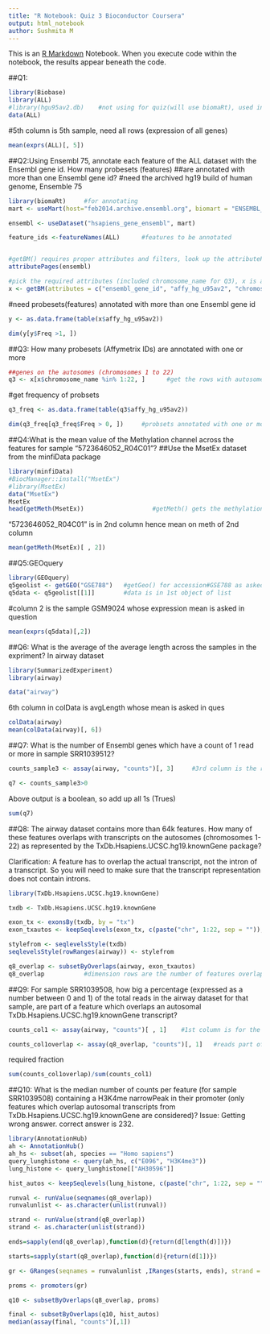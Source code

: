 ```yaml
---
title: "R Notebook: Quiz 3 Bioconductor Coursera"
output: html_notebook
author: Sushmita M
---
```


This is an [R Markdown](http://rmarkdown.rstudio.com) Notebook. When you execute code within the notebook, the results appear beneath the code. 

##Q1:

```r
library(Biobase)
library(ALL)
#library(hgu95av2.db)    #not using for quiz(will use biomaRt), used in lecture
data(ALL)
```

#5th column is 5th sample, need all rows (expression of all genes)

```r
mean(exprs(ALL)[, 5]) 
```

##Q2:Using Ensembl 75, annotate each feature of the ALL dataset with the Ensembl gene id. How many probesets (features) 
##are annotated with more than one Ensembl gene id?
#need the archived hg19 build of human genome, Ensemble 75

```r
library(biomaRt)     #for annotating
mart <- useMart(host="feb2014.archive.ensembl.org", biomart = "ENSEMBL_MART_ENSEMBL")

ensembl <- useDataset("hsapiens_gene_ensembl", mart)

feature_ids <-featureNames(ALL)      #features to be annotated


#getBM() requires proper attributes and filters, look up the attributePages(ensembl)
attributePages(ensembl)

#pick the required attributes (included chromosome_name for Q3), x is annotated features 
x <- getBM(attributes = c("ensembl_gene_id", "affy_hg_u95av2", "chromosome_name"), filters = "affy_hg_u95av2", values = feature_ids, mart = ensembl)

```

#need probesets(features) annotated with more than one Ensembl gene id 
```r
y <- as.data.frame(table(x$affy_hg_u95av2))

dim(y[y$Freq >1, ])    
```


##Q3: How many probesets (Affymetrix IDs) are annotated with one or more 

```r
##genes on the autosomes (chromosomes 1 to 22)
q3 <- x[x$chromosome_name %in% 1:22, ]      #get the rows with autosomes(1-22)

```
#get frequency of probsets
```r
q3_freq <- as.data.frame(table(q3$affy_hg_u95av2)) 

dim(q3_freq[q3_freq$Freq > 0, ])     #probsets annotated with one or more Ensembl gene id on autosomes  
```


##Q4:What is the mean value of the Methylation channel across the features for sample “5723646052_R04C01”?
##Use the MsetEx dataset from the minfiData package

```r
library(minfiData)
#BiocManager::install("MsetEx")
#library(MsetEx)
data("MsetEx")
MsetEx
head(getMeth(MsetEx))                   #getMeth() gets the methylation channel 
```

“5723646052_R04C01” is in 2nd column hence mean on meth of 2nd column
```r
mean(getMeth(MsetEx)[ , 2])
```

##Q5:GEOquery

```r
library(GEOquery)
q5geolist <- getGEO("GSE788")   #getGeo() for accession#GSE788 as asked in question, output is a list, here of length 1    
q5data <- q5geolist[[1]]        #data is in 1st object of list
```

#column 2 is the sample GSM9024 whose expression mean is asked in question
```r
mean(exprs(q5data)[,2]) 
```

##Q6: What is the average of the average length across the samples in the expriment? In airway dataset

```r

library(SummarizedExperiment)
library(airway)

data("airway")
```

6th column in colData is avgLength whose mean is asked in ques

```r
colData(airway)
mean(colData(airway)[, 6])  
```

##Q7: What is the number of Ensembl genes which have a count of 1 read or more in sample SRR1039512?

```r
counts_sample3 <- assay(airway, "counts")[, 3]     #3rd column is the required sample

q7 <- counts_sample3>0
```
Above output is a boolean, so add up all 1s (Trues)

```r
sum(q7)
```

##Q8: The airway dataset contains more than 64k features. How many of these features overlaps with transcripts on the autosomes (chromosomes 1-22) as represented by the TxDb.Hsapiens.UCSC.hg19.knownGene package?

Clarification: A feature has to overlap the actual transcript, not the intron of a transcript. So you will need to make sure that the transcript representation does not contain introns.
```r
library(TxDb.Hsapiens.UCSC.hg19.knownGene)

txdb <- TxDb.Hsapiens.UCSC.hg19.knownGene

exon_tx <- exonsBy(txdb, by = "tx")
exon_txautos <- keepSeqlevels(exon_tx, c(paste("chr", 1:22, sep = "")), pruning.mode = "coarse")

stylefrom <- seqlevelsStyle(txdb)
seqlevelsStyle(rowRanges(airway)) <- stylefrom
```

```r
q8_overlap <- subsetByOverlaps(airway, exon_txautos)
q8_overlap           #dimension rows are the number of features overlapping
```

##Q9:  For sample SRR1039508, how big a percentage (expressed as a number between 0 and 1) of the total reads in the airway dataset for that sample, are part of a feature which overlaps an autosomal TxDb.Hsapiens.UCSC.hg19.knownGene transcript?

```r
counts_col1 <- assay(airway, "counts")[ , 1]    #1st column is for the required sample, total reads for the sample

counts_col1overlap <- assay(q8_overlap, "counts")[, 1]   #reads part of feature which overlaps an autosomal TxDb

```

required fraction

```r
sum(counts_col1overlap)/sum(counts_col1)

```

##Q10: What is the median number of counts per feature (for sample SRR1039508) containing a H3K4me narrowPeak in their promoter (only features which overlap autosomal transcripts from TxDb.Hsapiens.UCSC.hg19.knownGene are considered)?
Issue: Getting wrong answer. correct answer is 232.

```r
library(AnnotationHub)
ah <- AnnotationHub()
ah_hs <- subset(ah, species == "Homo sapiens")
query_lunghistone <- query(ah_hs, c("E096", "H3K4me3"))
lung_histone <- query_lunghistone[["AH30596"]]

hist_autos <- keepSeqlevels(lung_histone, c(paste("chr", 1:22, sep = "")), pruning.mode = "coarse")

runval <- runValue(seqnames(q8_overlap))
runvalunlist <- as.character(unlist(runval))

strand <- runValue(strand(q8_overlap))
strand <- as.character(unlist(strand))

ends=sapply(end(q8_overlap),function(d){return(d[length(d)])})

starts=sapply(start(q8_overlap),function(d){return(d[1])})

gr <- GRanges(seqnames = runvalunlist ,IRanges(starts, ends), strand = strand)

proms <- promoters(gr)

q10 <- subsetByOverlaps(q8_overlap, proms)

final <- subsetByOverlaps(q10, hist_autos)
median(assay(final, "counts")[,1])

```

